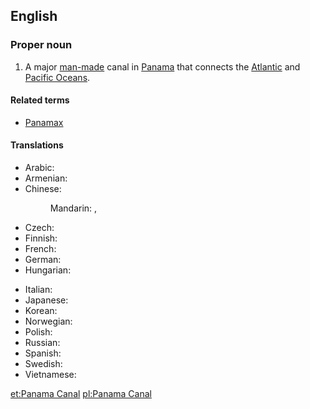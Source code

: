 ==English==
{{wikipedia}}
===Proper noun===
{{en-proper noun|head=[[Panama]] [[canal|Canal]]}}

# A major [[man-made]] canal in [[Panama]] that connects the [[Atlantic Ocean|Atlantic]] and [[Pacific Ocean]]s.

====Related terms====
* [[Panamax]]

====Translations====
{{trans-top|Canal}}
* Arabic: {{t-|ar|قناة بنما|f|tr=qanaat banamaa|sc=Arab}}
* Armenian: {{t-|hy|Պանամայի ջրանցք|tr=Panamayi ǰranc’k’}}
* Chinese:
*: Mandarin: {{t-|cmn|巴拿馬運河|sc=Hani}}, {{t-|cmn|巴拿马运河|tr=Bānámǎ Yùnhé|sc=Hani}}
* Czech: {{t-|cs|Panamský průplav|m}}
* Finnish: {{t-|fi|Panaman kanava}}
* French: {{t-|fr|Canal de Panamá|m}}
* German: {{t-|de|Panamakanal|m}}
* Hungarian: {{t+|hu|Panama-csatorna}}
{{trans-mid}}
* Italian: {{t-|it|Canale di Panamá|m}}
* Japanese: {{t-|ja|パナマ運河|tr=Panama-unga|sc=Jpan}}
* Korean: {{t-|ko|파나마 운하|tr=Panama unha|sc=Kore}}
* Norwegian: {{t-|no|Panamakanalen|m}}
* Polish: {{t-|pl|Kanał Panamski|m}}
* Russian: {{t-|ru|Панамский канал|m|tr=Panámskij kanál|sc=Cyrl}}
* Spanish: {{t-|es|Canal de Panamá|m}}
* Swedish: {{t-|sv|Panamakanalen|c}}
* Vietnamese: {{t-|vi|kênh đào Panama}}
{{trans-bottom}}

[[et:Panama Canal]]
[[pl:Panama Canal]]